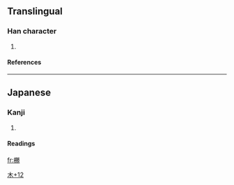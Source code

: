 ==Translingual==
===Han character===
{{Han char|rn=75|rad=木|as=12|sn=16|four=|canj=木月火尸 (DBFS)}}
# {{defn|Han|sort=木12}}
====References====
{{Han ref|kx=0555.311|dkj=15624|hdz=21294.051|uh=6A73|ud=27251}}

----
==Japanese==
===Kanji===
{{ja-kanji|grade=|rs=木12}}
# {{defn|Japanese}} 
====Readings====
{{ja-readings|on=|kun=[[ぬで]] (nude)}}




[[Category:Japanese-only CJKV Characters|木+12]]

[[fr:橳]]
